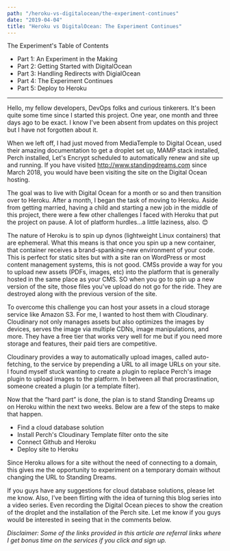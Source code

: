 ```yaml
---
path: "/heroku-vs-digitalocean/the-experiment-continues"
date: "2019-04-04"
title: "Heroku vs DigitalOcean: The Experiment Continues"
---
```



<div className="blog__toc">
  <p>The Experiment's Table of Contents</p>
  <ul>
    <li><Link to="/writings/heroku-vs-digitalocean/an-experiment-in-the-making">Part 1: An Experiment in the Making</Link></li>
    <li><Link to="/writings/heroku-vs-digitalocean/getting-started-with-digitalocean">Part 2: Getting Started with DigitalOcean</Link></li>
    <li><Link to="/writings/heroku-vs-digitalocean/handling-redirects-with-digitalocean">Part 3: Handling Redirects with DigialOcean</Link></li>
    <li><Link class="current" to="/writings/heroku-vs-digitalocean/the-experiment-continues">Part 4: The Experiment Continues</Link></li>
    <li><Link to="/writings/heroku-vs-digitalocean/deploying-to-heroku">Part 5: Deploy to Heroku</Link></li>
  </ul>
</div>

---

Hello, my fellow developers, DevOps folks and curious tinkerers. It's been quite some time since I started this project. One year, one month and three days ago to be exact. I know I've been absent from updates on this project but I have not forgotten about it.

When we left off, I had just moved from MediaTemple to Digital Ocean, used their amazing documentation to get a droplet set up, MAMP stack installed, Perch installed, Let's Encrypt scheduled to automatically renew and site up and running. If you have visited http://www.standingdreams.com since March 2018, you would have been visiting the site on the Digital Ocean hosting.

The goal was to live with Digital Ocean for a month or so and then transition over to Heroku. After a month, I began the task of moving to Heroku. Aside from getting married, having a child and starting a new job in the middle of this project, there were a few other challenges I faced with Heroku that put the project on pause. A lot of platform hurdles…a little laziness, also. 😊

The nature of Heroku is to spin up dynos (lightweight Linux containers) that are ephemeral. What this means is that once you spin up a new container, that container receives a brand-spanking-new environment of your code. This is perfect for static sites but with a site ran on WordPress or most content management systems, this is not good. CMSs provide a way for you to upload new assets (PDFs, images, etc) into the platform that is generally hosted in the same place as your CMS. SO when you go to spin up a new version of the site, those files you've upload do not go for the ride. They are destroyed along with the previous version of the site.

To overcome this challenge you can host your assets in a cloud storage service like Amazon S3. For me, I wanted to host them with Cloudinary. Cloudinary not only manages assets but also optimizes the images by devices, serves the image via multiple CDNs, image manipulations, and more. They have a free tier that works very well for me but if you need more storage and features, their paid tiers are competitive.

Cloudinary provides a way to automatically upload images, called auto-fetching, to the service by prepending a URL to all image URLs on your site. I found myself stuck wanting to create a plugin to replace Perch's image plugin to upload images to the platform. In between all that procrastination, someone created a plugin (or a template filter).

Now that the “hard part” is done, the plan is to stand Standing Dreams up on Heroku within the next two weeks. Below are a few of the steps to make that happen.

- Find a cloud database solution
- Install Perch's Cloudinary Template filter onto the site
- Connect Github and Heroku
- Deploy site to Heroku

Since Heroku allows for a site without the need of connecting to a domain, this gives me the opportunity to experiment on a temporary domain without changing the URL to Standing Dreams.

If you guys have any suggestions for cloud database solutions, please let me know. Also, I've been flirting with the idea of turning this blog series into a video series. Even recording the Digital Ocean pieces to show the creation of the droplet and the installation of the Perch site. Let me know if you guys would be interested in seeing that in the comments below.

*Disclaimer: Some of the links provided in this article are referral links where I get bonus time on the services if you click and sign up.*